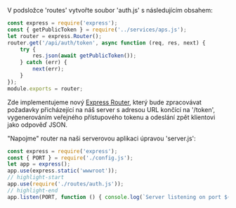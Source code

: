 V podsložce 'routes' vytvořte soubor 'auth.js' s následujícím obsahem:

```js title="routes/auth.js"
const express = require('express');
const { getPublicToken } = require('../services/aps.js');
let router = express.Router();
router.get('/api/auth/token', async function (req, res, next) {
    try {
        res.json(await getPublicToken());
    } catch (err) {
        next(err);
    }
});
module.exports = router;
```

Zde implementujeme nový [Express Router](http://expressjs.com/en/4x/api.html#router), který bude zpracovávat
požadavky přicházející na náš server s adresou URL končící na '/token', vygenerováním veřejného přístupového tokenu
a odeslání zpět klientovi jako odpověď JSON.

"Napojme" router na naši serverovou aplikaci úpravou 'server.js':

```js title="server.js"
const express = require('express');
const { PORT } = require('./config.js');
let app = express();
app.use(express.static('wwwroot'));
// highlight-start
app.use(require('./routes/auth.js'));
// highlight-end
app.listen(PORT, function () { console.log(`Server listening on port ${PORT}...`); });
```
